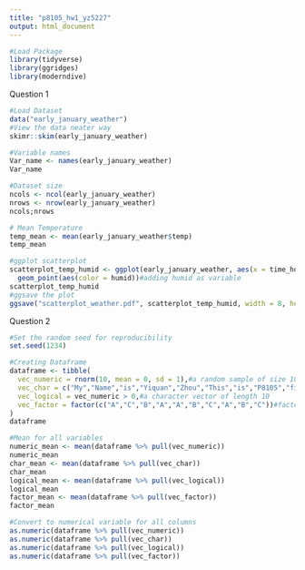 ```yaml
---
title: "p8105_hw1_yz5227"
output: html_document
---
```


```r
#Load Package 
library(tidyverse)
library(ggridges)
library(moderndive)
```
Question 1
```r
#Load Dataset
data("early_january_weather")
#View the data neater way 
skimr::skim(early_january_weather)
```
```r
#Variable names
Var_name <- names(early_january_weather)
Var_name

```
```r
#Dataset size
ncols <- ncol(early_january_weather)
nrows <- nrow(early_january_weather)
ncols;nrows
```

```r
# Mean Temperature
temp_mean <- mean(early_january_weather$temp)
temp_mean
```
```r
#ggplot scatterplot
scatterplot_temp_humid <- ggplot(early_january_weather, aes(x = time_hour, y = temp)) + 
  geom_point(aes(color = humid))#adding humid as variable
scatterplot_temp_humid
#ggsave the plot
ggsave("scatterplot_weather.pdf", scatterplot_temp_humid, width = 8, height = 5)
```
Question 2
```r
#Set the random seed for reproducibility
set.seed(1234)

#Creating Dataframe
dataframe <- tibble(
  vec_numeric = rnorm(10, mean = 0, sd = 1),#a random sample of size 10 from a standard Normal distribution
  vec_char = c("My","Name","is","Yiquan","Zhou","This","is","P8105","first","Homework"),#a logical vector if vec_numeric is larger than 0
  vec_logical = vec_numeric > 0,#a character vector of length 10
  vec_factor = factor(c("A","C","B","A","A","B","C","A","B","C"))#factor vector with 3 different factor levels
)
dataframe
```
```r
#Mean for all variables
numeric_mean <- mean(dataframe %>% pull(vec_numeric))
numeric_mean 
char_mean <- mean(dataframe %>% pull(vec_char))
char_mean
logical_mean <- mean(dataframe %>% pull(vec_logical))
logical_mean
factor_mean <- mean(dataframe %>% pull(vec_factor))
factor_mean
```
```r
#Convert to numerical variable for all columns
as.numeric(dataframe %>% pull(vec_numeric))
as.numeric(dataframe %>% pull(vec_char))
as.numeric(dataframe %>% pull(vec_logical))
as.numeric(dataframe %>% pull(vec_factor))
```


